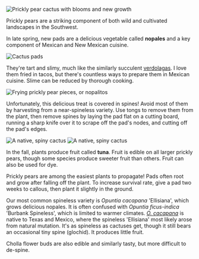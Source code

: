 ![Prickly pear cactus with blooms and new growth](/assets/opuntia/img/opuntia.jpg "Photo by ken_mateik on iNaturalist")

Prickly pears are a striking component of both wild and cultivated landscapes in the Southwest.

In late spring, new pads are a delicious vegetable called **nopales** and a key component of Mexican and New Mexican cuisine.

![Cactus pads](/assets/opuntia/img/pads.jpg "Freshly harvested nopales.")

They're tart and slimy, much like the similarly succulent [verdolagas](portulaca). I love them fried in tacos, but there's countless ways to prepare them in Mexican cuisine. Slime can be reduced by thorough cooking.

![Frying prickly pear pieces, or nopalitos](/assets/opuntia/img/nopalitos.jpg "Frying nopalitos (diced nopales) with cornstarch. They naturally stick to the breading!")

Unfortunately, this delicious treat is covered in spines! Avoid most of them by harvesting from a near-spineless variety. Use tongs to remove them from the plant, then remove spines by laying the pad flat on a cutting board, running a sharp knife over it to scrape off the pad's nodes, and cutting off the pad's edges.

![A native, spiny cactus](/assets/opuntia/img/flower.jpg "We have dozens of native prickly pears, all of which produce beautiful flowers and barbed, painful spines.")
![A native, spiny cactus](/assets/opuntia/img/wild.jpg "Still more painful than their spines is the devilishly difficult task of telling the different species apart!")

In the fall, plants produce fruit called **tuna**. Fruit is edible on all larger prickly pears, though some species produce sweeter fruit than others. Fruit can also be used for dye.

Prickly pears are among the easiest plants to propagate! Pads often root and grow after falling off the plant. To increase survival rate, give a pad two weeks to callous, then plant it slightly in the ground.

Our most common spineless variety is _Opuntia cacapana_ 'Ellisiana', which grows delicious nopales. It is often confused with _Opuntia ficus-indica_ 'Burbank Spineless', which is limited to warmer climates. [_O. cacapana_](https://www.opuntiads.com/opuntia-cacanapa-incl-o-ellisiana/) is native to Texas and Mexico, where the spineless 'Ellisiana' most likely arose from natural mutation. It's as spineless as cactuses get, though it still bears an occasional tiny spine (glochid). It produces little fruit.

Cholla flower buds are also edible and similarly tasty, but more difficult to de-spine.
